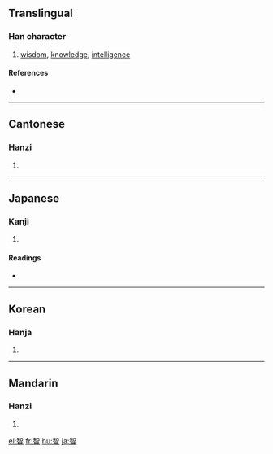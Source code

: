 ==Translingual==

===Han character===
{{Han char|rn=72|rad=日|as=08|sn=12|four=8660<sub>0</sub>|canj=人口日 (ORA)}}

# [[wisdom]], [[knowledge]], [[intelligence]]

====References====
* {{Han ref|kx=0497.150|dkj=14010|dj=0863.230|hdz=21518.150|uh=667A|ud=26234|bh=B4BC|bd=46268}}

----

==Cantonese==

===Hanzi===
{{yue-hanzi|jyut=|y=ji3}}

# {{defn|Cantonese}}

----

==Japanese==

===Kanji===
{{ja-kanji|grade=|rs=日08}}

# {{defn|Japanese}}

====Readings====
* {{ja-readings|on=[[ち]] (chi)|kun=[[ちえ]] (chie)}}

----

==Korean==

===Hanja===
{{ko-hanja|hangeul=[[지]]|eumhun=|rv=ji|mr=chi|y=ci}}

# {{defn|Korean}}

----

==Mandarin==

===Hanzi===
{{cmn-hanzi|pin=[[zhì]] ([[zhi4]])|wg=chih<sup>4</sup>}}

# {{defn|Mandarin}}

[[el:智]]
[[fr:智]]
[[hu:智]]
[[ja:智]]